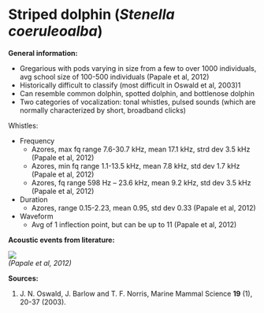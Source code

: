 # Striped dolphin (*Stenella coeruleoalba*)

**General information:**

* Gregarious with pods varying in size from a few to over 1000 individuals, avg school size of 100-500 individuals (Papale et al, 2012)   
* Historically difficult to classify (most difficult in Oswald et al, 2003)1  
* Can resemble common dolphin, spotted dolphin, and bottlenose dolphin  
* Two categories of vocalization: tonal whistles, pulsed sounds (which are normally characterized by short, broadband clicks)

Whistles:

* Frequency  
  * Azores, max fq range 7.6-30.7 kHz, mean 17.1 kHz, strd dev 3.5 kHz (Papale et al, 2012)  
  * Azores, min fq range 1.1-13.5 kHz, mean 7.8 kHz, std dev 1.7 kHz (Papale et al, 2012)  
  * Azores, fq range 598 Hz – 23.6 kHz, mean 9.2 kHz, std dev 3.5 kHz (Papale et al, 2012)

* Duration  
  * Azores, range 0.15-2.23, mean 0.95, std dev 0.33 (Papale et al, 2012)

* Waveform  
  * Avg of 1 inflection point, but can be up to 11 (Papale et al, 2012)

**Acoustic events from literature:**  

![](/content/Analysis/Species_list/Acoustic_events/Odont/Striped_dolphin_figs/Oswald.2003.png) \
*(Papale et al, 2012)*

**Sources:**

1.  J. N. Oswald, J. Barlow and T. F. Norris, Marine Mammal Science **19** (1), 20-37 (2003).